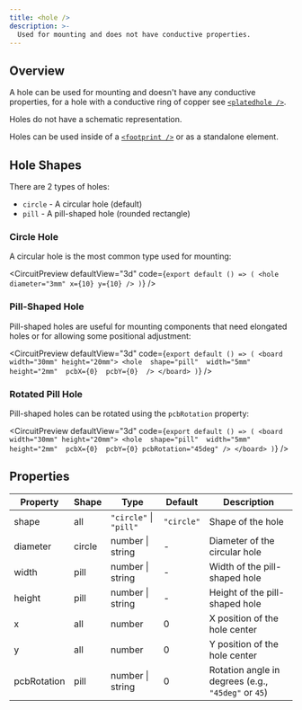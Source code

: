 ```yaml
---
title: <hole />
description: >-
  Used for mounting and does not have conductive properties.
---
```


## Overview

A hole can be used for mounting and doesn't have any conductive properties, for
a hole with a conductive ring of copper see [`<platedhole />`](../footprints/platedhole.mdx).

Holes do not have a schematic representation.

Holes can be used inside of a [`<footprint />`](./footprint.mdx) or
as a standalone element.


## Hole Shapes

There are 2 types of holes:

- `circle` - A circular hole (default)
- `pill` - A pill-shaped hole (rounded rectangle)

### Circle Hole

A circular hole is the most common type used for mounting:

<CircuitPreview
  defaultView="3d"
  code={`export default () => (
    <hole diameter="3mm" x={10} y={10} />
  )`}
/>

### Pill-Shaped Hole

Pill-shaped holes are useful for mounting components that need elongated holes or for allowing some positional adjustment:

<CircuitPreview
  defaultView="3d"
  code={`export default () => (
    <board width="30mm" height="20mm">
      <hole 
        shape="pill" 
        width="5mm" 
        height="2mm" 
        pcbX={0} 
        pcbY={0} 
      />
    </board>
  )`}
/>

### Rotated Pill Hole

Pill-shaped holes can be rotated using the `pcbRotation` property:

<CircuitPreview
  defaultView="3d"
  code={`export default () => (
    <board width="30mm" height="20mm">
      <hole 
        shape="pill" 
        width="5mm" 
        height="2mm" 
        pcbX={0} 
        pcbY={0}
        pcbRotation="45deg"
      />
    </board>
  )`}
/>

## Properties

| Property | Shape | Type | Default | Description |
|----------|-------|------|---------|-------------|
| shape | all | `"circle"` \| `"pill"` | `"circle"` | Shape of the hole |
| diameter | circle | number \| string | - | Diameter of the circular hole |
| width | pill | number \| string | - | Width of the pill-shaped hole |
| height | pill | number \| string | - | Height of the pill-shaped hole |
| x | all | number | 0 | X position of the hole center |
| y | all | number | 0 | Y position of the hole center |
| pcbRotation | pill | number \| string | 0 | Rotation angle in degrees (e.g., `"45deg"` or `45`) |